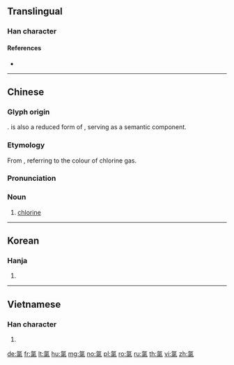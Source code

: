 {{also|㲶}}
==Translingual==

===Han character===
{{Han char|rn=84|rad=气|as=08|sn=12|four=80917|canj=ONNME,ONVNE|ids=⿹气彔,⿹气录}}

====References====
* {{Han ref|kx=0600.011|dkj=17072|hdz=32013.070|uh=6C2F|ud=27695|bh=B4E2|bd=46306}}

----

==Chinese==
{{zh-forms|alt=㲶-obsolete}}

===Glyph origin===
{{Han compound|气|c1=s|t1=gas|彔|c2=p|ls=psc}}. {{zh-l|彔*}} is also a reduced form of {{zh-l|綠*|green}}, serving as a semantic component.

===Etymology===
From {{zh-l|綠|green}}, referring to the colour of chlorine gas.

===Pronunciation===
{{zh-pron
|m=lǜ,lù,2nb=variant
|c=luk6
|mc=
|oc=
|ma=
|cat=n
}}

===Noun===
{{zh-noun}}

# [[chlorine]]

{{zh-cat|Chemical elements}}

----

==Korean==

===Hanja===
{{ko-hanja|hangeul=록|eumhun=|rv=rok|mr=rok|y=lok}}

# {{defn|lang=ko|sort=气08}}

----

==Vietnamese==

===Han character===
{{vi-hantu|[[lục]]|rs=气08}}

# {{defn|lang=vi|sort=气08}}

[[de:氯]]
[[fr:氯]]
[[lt:氯]]
[[hu:氯]]
[[mg:氯]]
[[no:氯]]
[[pl:氯]]
[[ro:氯]]
[[ru:氯]]
[[th:氯]]
[[vi:氯]]
[[zh:氯]]